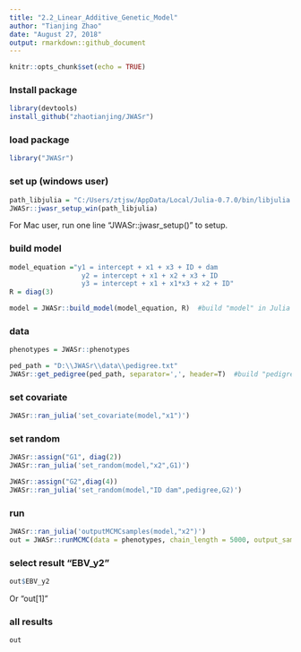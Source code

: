 ```yaml
---
title: "2.2_Linear_Additive_Genetic_Model"
author: "Tianjing Zhao"
date: "August 27, 2018"
output: rmarkdown::github_document
---
```


```r
knitr::opts_chunk$set(echo = TRUE)
```
### Install package
```r
library(devtools)
install_github("zhaotianjing/JWASr")
```
### load package
```r
library("JWASr")
```
### set up (windows user)
```r
path_libjulia = "C:/Users/ztjsw/AppData/Local/Julia-0.7.0/bin/libjulia.dll"
JWASr::jwasr_setup_win(path_libjulia)
```
For Mac user, run one line "JWASr::jwasr_setup()" to setup.


### build model
```r
model_equation ="y1 = intercept + x1 + x3 + ID + dam
                  y2 = intercept + x1 + x2 + x3 + ID
                  y3 = intercept + x1 + x1*x3 + x2 + ID"
R = diag(3)

model = JWASr::build_model(model_equation, R)  #build "model" in Julia
```

### data
```r
phenotypes = JWASr::phenotypes

ped_path = "D:\\JWASr\\data\\pedigree.txt"
JWASr::get_pedigree(ped_path, separator=',', header=T)  #build "pedigree" in Julia
```


### set covariate
```r
JWASr::ran_julia('set_covariate(model,"x1")')
```


### set random
```r
JWASr::assign("G1", diag(2))
JWASr::ran_julia('set_random(model,"x2",G1)')
```
```r
JWASr::assign("G2",diag(4))
JWASr::ran_julia('set_random(model,"ID dam",pedigree,G2)')
```

### run
```r
JWASr::ran_julia('outputMCMCsamples(model,"x2")')
out = JWASr::runMCMC(data = phenotypes, chain_length = 5000, output_samples_frequency = 100, outputEBV = TRUE)   
```

### select result "EBV_y2"
```r
out$EBV_y2
```
Or "out[1]"

### all results
```r
out
```

